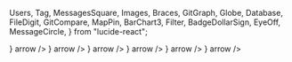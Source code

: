  Users,
  Tag,
  MessagesSquare,
  Images,
  Braces,
  GitGraph,
  Globe,
  Database,
  FileDigit,
  GitCompare,
  MapPin,
  BarChart3,
  Filter,
  BadgeDollarSign,
  EyeOff,
  MessageCircle,
} from "lucide-react";

<Cards num={2}>
  <Card
    title="Sessions"
    href="/docs/tracing-features/sessions"
    icon={<MessagesSquare />}
    arrow
  />
  <Card
    title="Users"
    href="/docs/tracing-features/users"
    icon={<Users />}
    arrow
  />
  <Card
    title="Environments"
    href="/docs/tracing-features/environments"
    icon={<MapPin />}
    arrow
  />
  <Card title="Tags" href="/docs/tracing-features/tags" icon={<Tag />} arrow />
  <Card
    title="Metadata"
    href="/docs/tracing-features/metadata"
    icon={<Braces />}
    arrow
  />
  <Card
    title="Trace IDs"
    href="/docs/tracing-features/trace-ids"
    icon={<FileDigit />}
    arrow
  />
</Cards>